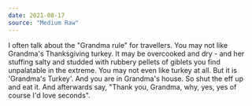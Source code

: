 ```yaml
---
date: 2021-08-17
source: "Medium Raw"
---
```


I often talk about the "Grandma rule" for travellers. You may not like Grandma's Thanksgiving turkey. It may be overcooked and dry - and her stuffing salty and studded with rubbery pellets of giblets you find unpalatable in the extreme. You may not even like turkey at all. But it is 'Grandma's Turkey'. And you are in Grandma's house. So shut the eff up and eat it. And afterwards say, "Thank you, Grandma, why, yes, yes of course I'd love seconds".
